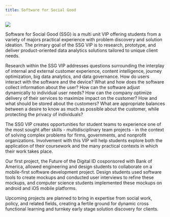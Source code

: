 ```yaml
---
title: Software for Social Good
---
```


![](assets/VIPPoster.jpg)

Software for Social Good (SSG) is a multi unit VIP offering students from a variety of majors practical experience with problem discovery and solution ideation. The primary goal of the SSG VIP is to research, prototype, and deliver product-oriented data analytics solutions tailored to unique client needs.

Research within the SSG VIP addresses questions surrounding the interplay of internal and external customer experience, content intelligence, journey optimization, big data analytics, and data governance. How do users interact with the software and the device? What and how does the software collect information about the user? How can the software adjust dynamically to individual user needs? How can the company optimize delivery of their services to maximize impact on the customer? How and what should be stored about the customers? What are appropriate balances between a desire to know as much as possible about the customer, while protecting the privacy of individuals?

The SSG VIP creates opportunities for student teams to experience one of the most sought after skills - multidisciplinary team projects - in the context of solving complex problems for firms, governments, and nonprofit organizations. Involvement with this VIP will help students explore both the application of their coursework and the many practical contexts in which their work takes place.

Our first project, the Future of the Digital ID cosponsored with Bank of America, allowed engineering and design students to collaborate on a mobile-first software development project. Design students used software tools to create mockups and conducted user interviews to refine these mockups, and computer science students implemented these mockups on android and iOS mobile platforms.

Upcoming projects are planned to bring in expertise from social work, policy, and related fields, creating a fertile ground for dynamic cross functional learning and turnkey early stage solution discovery for clients.
